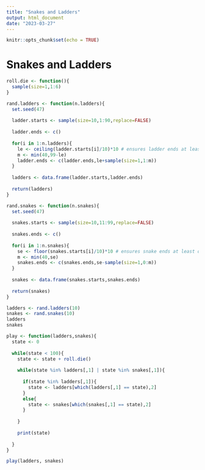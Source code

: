 ```yaml
---
title: "Snakes and Ladders"
output: html_document
date: "2023-03-27"
---
```


```r
knitr::opts_chunk$set(echo = TRUE)
```

# Snakes and Ladders

```r
roll.die <- function(){
  sample(size=1,1:6)
}
```

```r
rand.ladders <- function(n.ladders){
  set.seed(47)
  
  ladder.starts <- sample(size=10,1:90,replace=FALSE)
  
  ladder.ends <- c()
  
  for(i in 1:n.ladders){
    le <- ceiling(ladder.starts[i]/10)*10 # ensures ladder ends at least one row above
    m <- min(40,99-le)
    ladder.ends <- c(ladder.ends,le+sample(size=1,1:m))
  }
  
  ladders <- data.frame(ladder.starts,ladder.ends)
  
  return(ladders)
}
```

```r
rand.snakes <- function(n.snakes){
  set.seed(47)
  
  snakes.starts <- sample(size=10,11:99,replace=FALSE)
  
  snakes.ends <- c()
  
  for(i in 1:n.snakes){
    se <- floor(snakes.starts[i]/10)*10 # ensures snake ends at least one row below
    m <- min(40,se)
    snakes.ends <- c(snakes.ends,se-sample(size=1,0:m))
  }
  
  snakes <- data.frame(snakes.starts,snakes.ends)
  
  return(snakes)
}
```

```r
ladders <- rand.ladders(10)
snakes <- rand.snakes(10)
ladders
snakes
```

```r
play <- function(ladders,snakes){
  state <- 0
  
  while(state < 100){
    state <- state + roll.die()
    
    while(state %in% ladders[,1] | state %in% snakes[,1]){
      
      if(state %in% ladders[,1]){
        state <- ladders[which(ladders[,1] == state),2]
      }
      else{
        state <- snakes[which(snakes[,1] == state),2]
      }
      
    }
    
    print(state)
    
  }
}
```

```r
play(ladders, snakes)
```



